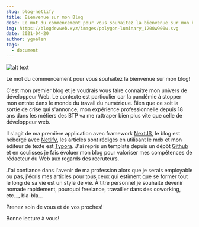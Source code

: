 ```yaml
---
slug: blog-netlify
title: Bienvenue sur mon Blog
desc: Le mot du commencement pour vous souhaitez la bienvenue sur mon blog! C'est mon premier blog et je voudrais vous faire connaitre mon univers de développeur Web. Le contexte est particulier car la pandémie à stopper mon entrée dans le monde du travail du numérique. Bien que ce soit la sortie de crise qui s'annonce, mon expérience professionnelle depuis 18 ans dans les métiers des BTP va me rattraper bien plus vite que celle de développeur web.
img: https://blogdevweb.xyz/images/polygon-luminary_1200w900w.svg
date: 2021-04-20
author: ygoalen
tags:
  - document
---
```


![alt text](https://blogdevweb.xyz/images/polygon-luminary_1200w900w.svg "Image de fond avec des Polygons")

Le mot du commencement pour vous souhaitez la bienvenue sur mon blog!

C'est mon premier blog et je voudrais vous faire connaitre mon univers de développeur Web. Le contexte est particulier car la pandémie à stopper mon entrée dans le monde du travail du numérique. Bien que ce soit la sortie de crise qui s'annonce, mon expérience professionnelle depuis 18 ans dans les métiers des BTP va me rattraper bien plus vite que celle de développeur web.

Il s'agit de ma première application avec framework [NextJS](https://nextjs.org/ "Le site de NextJS"), le blog est hébergé avec [Netlify](https://www.netlify.com/ "Le site de Netlifly"), les articles sont rédigés en utilisant le mdx et mon éditeur de texte est [Typora](https://typora.io/ "Le site de Typora"). J'ai repris un template depuis un dépôt [Github](https://github.com/ "Le site de Github") et en coulisses je fais évoluer mon blog pour valoriser mes compétences de rédacteur du Web aux regards des recruteurs.

J'ai confiance dans l'avenir de ma profession alors que je serais employable ou pas, j'écris mes articles pour tous ceux qui estiment que se former tout le long de sa vie est un style de vie. À titre personnel je souhaite devenir nomade rapidement, pourquoi freelance, travailler dans des coworking, etc..., bla-bla...

Prenez soin de vous et de vos proches!

Bonne lecture à vous!
